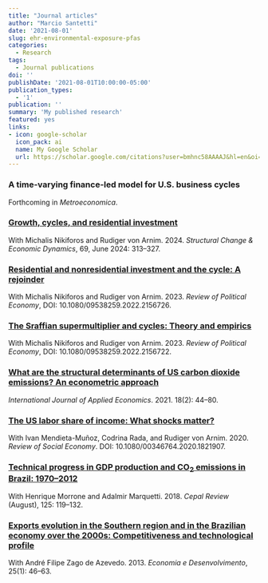 ```yaml
---
title: "Journal articles"
author: "Marcio Santetti"
date: '2021-08-01'
slug: ehr-environmental-exposure-pfas
categories:
  - Research
tags:
  - Journal publications
doi: ''
publishDate: '2021-08-01T10:00:00-05:00'
publication_types:
  - '1'
publication: ''
summary: 'My published research'
featured: yes
links:
- icon: google-scholar
  icon_pack: ai
  name: My Google Scholar
  url: https://scholar.google.com/citations?user=bmhnc58AAAAJ&hl=en&oi=ao
---
```



### A time-varying finance-led model for U.S. business cycles

Forthcoming in *Metroeconomica*.

### [Growth, cycles, and residential investment](https://www.sciencedirect.com/science/article/abs/pii/S0954349X23001856?dgcid=author)

With Michalis Nikiforos and Rudiger von Arnim. 2024. *Structural Change & Economic Dynamics*, 69, June 2024: 313--327.

### [Residential and nonresidential investment and the cycle: A rejoinder](https://www.tandfonline.com/doi/full/10.1080/09538259.2022.2156726)

With Michalis Nikiforos and Rudiger von Arnim. 2023. *Review of Political Economy*, DOI: 10.1080/09538259.2022.2156726.

### [The Sraffian supermultiplier and cycles: Theory and empirics](https://www.tandfonline.com/doi/full/10.1080/09538259.2022.2156722)

With Michalis Nikiforos and Rudiger von Arnim. 2023. *Review of Political Economy*, DOI: 10.1080/09538259.2022.2156722.

### [What are the structural determinants of US carbon dioxide emissions? An econometric approach](https://conferencenow.info/yhsing/applied-economics-journals/IJAE/2021/IJAE%20SEPT%202021%20Santetti%2012-12-2021%20V1.pdf)

*International Journal of Applied Economics*. 2021. 18(2): 44–80.




### [The US labor share of income: What shocks matter?](https://www.tandfonline.com/doi/full/10.1080/00346764.2020.1821907)

With Ivan Mendieta-Muñoz, Codrina Rada, and Rudiger von Arnim. 2020. *Review of Social Economy*. DOI:
10.1080/00346764.2020.1821907.


### [Technical progress in GDP production and CO<sub>2</sub> emissions in Brazil: 1970–2012](https://repositorio.cepal.org/handle/11362/44317)

With Henrique Morrone and Adalmir Marquetti. 2018. *Cepal Review* (August), 125: 119–132.

### [Exports evolution in the Southern region and in the Brazilian economy over the 2000s: Competitiveness and technological profile](https://periodicos.ufsm.br/index.php/eed/article/view/7430)

With André Filipe Zago de Azevedo. 2013. *Economia e Desenvolvimento*, 25(1): 46–63.
